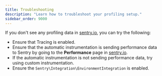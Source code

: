 ```yaml
---
title: Troubleshooting
description: "Learn how to troubleshoot your profiling setup."
sidebar_order: 9000
---
```


If you don't see any profiling data in [sentry.io](https://sentry.io), you can try the following:

- Ensure that <PlatformLink to="/tracing/">Tracing is enabled</PlatformLink>.
- Ensure that the automatic instrumentation is sending performance data to Sentry by going to the **Performance** page in [sentry.io](https://sentry.io).
- If the automatic instrumentation is not sending performance data, try using <PlatformLink to="/tracing/instrumentation/custom-instrumentation">custom instrumentation</PlatformLink>.
- Ensure the <PlatformLink to="/integrations/#environmentintegration">`Sentry\Integration\EnvironmentIntegration`</PlatformLink> is enabled.
